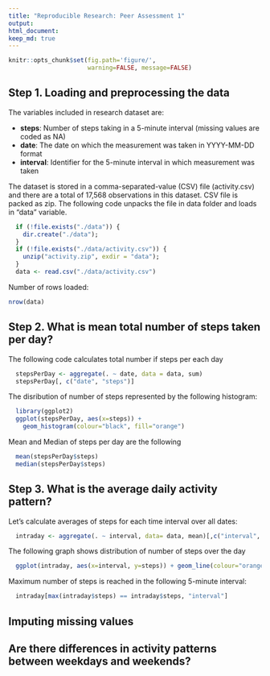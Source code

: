```yaml
---
title: "Reproducible Research: Peer Assessment 1"
output: 
html_document:
keep_md: true
---
```


```r
knitr::opts_chunk$set(fig.path='figure/',
                      warning=FALSE, message=FALSE)
```

## Step 1. Loading and preprocessing the data

The variables included in research dataset are:

* **steps**: Number of steps taking in a 5-minute interval (missing values are coded as NA)
* **date**: The date on which the measurement was taken in YYYY-MM-DD format
* **interval**: Identifier for the 5-minute interval in which measurement was taken

The dataset is stored in a comma-separated-value (CSV) file (activity.csv) and there are a total of 17,568 observations in this dataset. CSV file is packed as zip. The following code unpacks the file in data folder and loads in "data" variable.


```r
  if (!file.exists("./data")) {
    dir.create("./data");
  }
  if (!file.exists("./data/activity.csv")) {
    unzip("activity.zip", exdir = "data");
  }  
  data <- read.csv("./data/activity.csv")

```

Number of rows loaded:
```r

nrow(data)

```


## Step 2. What is mean total number of steps taken per day?

The following code calculates total number if steps per each day

```r
  stepsPerDay <- aggregate(. ~ date, data = data, sum)
  stepsPerDay[, c("date", "steps")]

```

The disribution of number of steps represented by the following histogram:

```r
  library(ggplot2)
  ggplot(stepsPerDay, aes(x=steps)) +
    geom_histogram(colour="black", fill="orange")
```

Mean and Median of steps per day are the following
```r
  mean(stepsPerDay$steps)
  median(stepsPerDay$steps)
```


## Step 3. What is the average daily activity pattern?

Let's calculate averages of steps for each time interval over all dates:

```r
  intraday <- aggregate(. ~ interval, data= data, mean)[,c("interval", "steps")]
```

The following graph shows distribution of number of steps over the day
```r
  ggplot(intraday, aes(x=interval, y=steps)) + geom_line(colour="orange")
```

Maximum number of steps is reached in the following 5-minute interval:
```r
  intraday[max(intraday$steps) == intraday$steps, "interval"]

```


## Imputing missing values



## Are there differences in activity patterns between weekdays and weekends?
